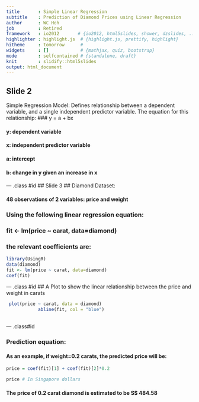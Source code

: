 ```yaml
---
title       : Simple Linear Regression
subtitle    : Prediction of Diamond Prices using Linear Regression
author      : WC Hoh
job         : Retired
framework   : io2012       # {io2012, html5slides, shower, dzslides, ...}
highlighter : highlight.js  # {highlight.js, prettify, highlight}
hitheme     : tomorrow      # 
widgets     : []            # {mathjax, quiz, bootstrap}
mode        : selfcontained # {standalone, draft}
knit        : slidify::html5slides
output: html_document
---
```


## Slide 2
Simple Regression Model:
 Defines relationship between a dependent variable, and
 a single independent predictor variable.
 The equation for this relationship:
###      y = a + bx
      
#### y: dependent variable
#### x: independent predictor variable
#### a: intercept
#### b: change in y given an increase in x

--- .class #id
## Slide 3
## Diamond Dataset:

#### 48 observations of 2 variables: price and weight

### Using the following linear regression equation:
### fit <- lm(price ~ carat, data=diamond)
### the relevant coefficients are:
```r
library(UsingR)
data(diamond)
fit <- lm(price ~ carat, data=diamond)
coef(fit)
```

--- .class #id
## A Plot to show the linear relationship between the price and weight in carats
```r
 plot(price ~ carat, data = diamond)
            abline(fit, col = "blue")
            
```

--- .class#id

### Prediction equation:
#### As an example, if weight=0.2 carats, the predicted price will be:

```r
price = coef(fit)[1] + coef(fit)[2]*0.2

price # In Singapore dollars
```
#### The price of 0.2 carat diamond is estimated to be S$ 484.58




